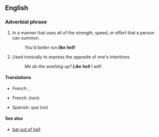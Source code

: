 ==English==

===Adverbial phrase ===
{{en-adv|pos=[[like]] [[hell]]|-}}

# In a manner that uses all of the strength, speed, or effort that a person can summon.
#: ''You'd better run '''like hell'''''!
# Used ironically to express the opposite of one's intentions
#: ''Me do the washing up? '''Like hell''' I will!''

====Translations====
{{trans-top|Using all strength, speed, effort that one can summon}}
* French: {{t|fr|le diable aux trousses}}, {{t|fr|le diable aux cul}}
{{trans-mid}}
{{trans-bottom}}
{{trans-top|Expressing the opposite of one's intentions}}
* French: {{t+|fr|putain que}} (non)
{{trans-mid}}
* Spanish: {{t+|es|a huevo}} que (no)
{{trans-bottom}}

====See also====
* [[bat out of hell]]